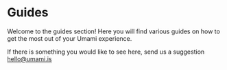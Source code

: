 # Guides

Welcome to the guides section! Here you will find various guides on how to get
the most out of your Umami experience.

If there is something you would like to see here, send us a suggestion [hello@umami.is](mailto:hello.umami.is)
